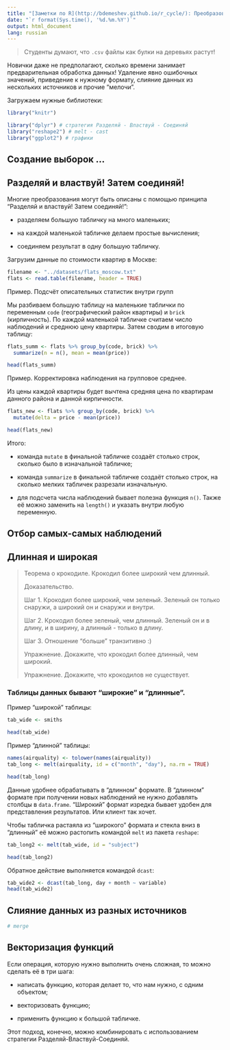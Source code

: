 ```yaml
---
title: "[Заметки по R](http://bdemeshev.github.io/r_cycle/): Преобразования данных"
date: "`r format(Sys.time(), '%d.%m.%Y')`"
output: html_document
lang: russian
---
```


> Студенты думают, что `.csv` файлы как булки на деревьях растут!

Новички даже не предполагают, сколько времени занимает предварительная обработка данных! Удаление явно ошибочных значений, приведение к нужному формату, слияние данных из нескольких источников и прочие "мелочи".


Загружаем нужные библиотеки:
```r
library("knitr")

library("dplyr") # стратегия Разделяй - Властвуй - Соединяй
library("reshape2") # melt - cast
library("ggplot2") # графики
```

## Создание выборок ...



## Разделяй и властвуй! Затем соединяй!

Многие преобразования могут быть описаны с помощью принципа 
"Разделяй и властвуй! Затем соединяй!":

  * разделяем большую табличку на много маленьких;
  
  * на каждой маленькой табличке делаем простые вычисления;
  
  * соединяем результат в одну большую табличку.

Загрузим данные по стоимости квартир в Москве:
```r
filename <- "../datasets/flats_moscow.txt"
flats <- read.table(filename, header = TRUE)
```


Пример. Подсчёт описательных статистик внутри групп

Мы разбиваем большую таблицу на маленькие таблички по переменным `code` (географический район квартиры) и `brick` (кирпичность). По каждой маленькой табличке считаем число наблюдений и среднюю цену квартиры. Затем сводим в итоговую таблицу:
```r
flats_summ <- flats %>% group_by(code, brick) %>%
  summarize(n = n(), mean = mean(price))

head(flats_summ)
```

Пример. Корректировка наблюдения на групповое среднее. 

Из цены каждой квартиры будет вычтена средняя цена по квартирам данного района и данной кирпичности.
```r
flats_new <- flats %>% group_by(code, brick) %>%
  mutate(delta = price - mean(price))

head(flats_new)
```

Итого:

* команда `mutate` в финальной табличке создаёт столько строк, сколько было в изначальной табличке;

* команда `summarize` в финальной табличке создаёт столько строк, на сколько мелких табличек разрезали изначальную. 

* для подсчета числа наблюдений бывает полезна функция `n()`. Также её можно заменить на `length()` и указать внутри любую переменную.

## Отбор самых-самых наблюдений


## Длинная и широкая

> Теорема о крокодиле. Крокодил более широкий чем длинный.
>
> Доказательство. 
>
> Шаг 1. Крокодил более широкий, чем зеленый. Зеленый он только снаружи, а широкий он и снаружи и внутри.
>
> Шаг 2. Крокодил более зеленый, чем длинный. Зеленый он и в длину, и в ширину, а длинный - только в длину.
>
> Шаг 3. Отношение "больше" транзитивно :)
>
> Упражнение. Докажите, что крокодил более длинный, чем широкий.
>
> Упражнение. Докажите, что крокодилов не существует.

### Таблицы данных бывают "широкие" и "длинные".

Пример "широкой" таблицы:

```r
tab_wide <- smiths

head(tab_wide)
```


Пример "длинной" таблицы:

```r
names(airquality) <- tolower(names(airquality))
tab_long <- melt(airquality, id = c("month", "day"), na.rm = TRUE)

head(tab_long)
```


Данные удобнее обрабатывать в "длинном" формате. В "длинном" формате при получении новых наблюдений не нужно добавлять столбцы в `data.frame`. "Широкий" формат изредка бывает удобен для представления результатов. Или клиент так хочет.

Чтобы табличка растаяла из "широкого" формата и стекла вниз в "длинный" её можно растопить командой `melt` из пакета `reshape`:


```r
tab_long2 <- melt(tab_wide, id = "subject")

head(tab_long2)
```

Обратное действие выполняется командой `dcast`:


```r
tab_wide2 <- dcast(tab_long, day + month ~ variable)
head(tab_wide2)
```

## Слияние данных из разных источников

```r
# merge
```


## Векторизация функций

Если операция, которую нужно выполнить очень сложная, то можно сделать её в три шага:

* написать функцию, которая делает то, что нам нужно, с одним объектом;

* векторизовать функцию;

* применить функцию к большой табличке.




Этот подход, конечно, можно комбинировать с использованием стратегии Разделяй-Властвуй-Соединяй.


